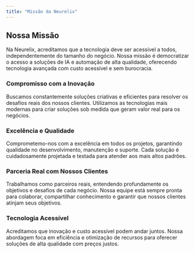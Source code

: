 ```yaml
---
title: "Missão da Neurelix"
---
```


## Nossa Missão

Na Neurelix, acreditamos que a tecnologia deve ser acessível a todos, independentemente do tamanho do negócio. Nossa missão é democratizar o acesso a soluções de IA e automação de alta qualidade, oferecendo tecnologia avançada com custo acessível e sem burocracia.

### Compromisso com a Inovação

Buscamos constantemente soluções criativas e eficientes para resolver os desafios reais dos nossos clientes. Utilizamos as tecnologias mais modernas para criar soluções sob medida que geram valor real para os negócios.

### Excelência e Qualidade

Comprometemo-nos com a excelência em todos os projetos, garantindo qualidade no desenvolvimento, manutenção e suporte. Cada solução é cuidadosamente projetada e testada para atender aos mais altos padrões.

### Parceria Real com Nossos Clientes

Trabalhamos como parceiros reais, entendendo profundamente os objetivos e desafios de cada negócio. Nossa equipe está sempre pronta para colaborar, compartilhar conhecimento e garantir que nossos clientes atinjam seus objetivos.

### Tecnologia Acessível

Acreditamos que inovação e custo acessível podem andar juntos. Nossa abordagem foca em eficiência e otimização de recursos para oferecer soluções de alta qualidade com preços justos.